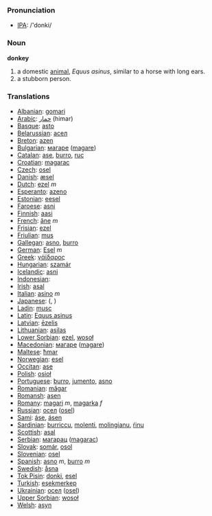 === Pronunciation ===
*[[w:IPA|IPA]]: /'donki/

=== Noun ===

'''donkey'''

# a domestic [[animal]], ''Equus asinus'', similar to a horse with long ears.
# a stubborn person.

=== Translations ===

*[[Albanian]]: [[gomari]]
*[[Arabic]]: [[حمار]] (himar)
*[[Basque]]: [[asto]]
*[[Belarussian]]: [[асел]]
*[[Breton]]: [[azen]]
*[[Bulgarian]]: [[магаре]] ([[magare]])
*[[Catalan]]: [[ase]], [[burro]], [[ruc]]
*[[Croatian]]: [[magarac]]
*[[Czech]]: [[osel]]
*[[Danish]]: [[æsel]]
*[[Dutch]]: [[ezel]] ''m''
*[[Esperanto]]: [[azeno]]
*[[Estonian]]: [[eesel]]
*[[Faroese]]: [[asni]]
*[[Finnish]]: [[aasi]]
*[[French]]: [[âne]] ''m''
*[[Frisian]]: [[ezel]]
*[[Friulian]]: [[mus]]
*[[Gallegan]]: [[asno]], [[burro]]
*[[German]]: [[Esel]] ''m''
*[[Greek]]: [[γάϊδαρος]] '' ''
*[[Hungarian]]: [[szamár]]
*[[Icelandic]]: [[asni]]
*[[Indonesian]]: [[]]
*[[Irish]]: [[asal]]
*[[Italian]]: [[asino]] ''m''
*[[Japanese]]: [[]] ([[]], )
*[[Ladin]]: [[musc]]
*[[Latin]]: [[Equus asinus]] '' ''
*[[Latvian]]: [[ēzelis]]
*[[Lithuanian]]: [[asilas]]
*[[Lower Sorbian]]: [[ezel]], [[wosoł]]
*[[Macedonian]]: [[магаре]] ([[magare]])
*[[Maltese]]: [[ħmar]]
*[[Norwegian]]: [[esel]]
*[[Occitan]]: [[ase]]
*[[Polish]]: [[osioł]] '' ''
*[[Portuguese]]: [[burro]], [[jumento]], [[asno]]
*[[Romanian]]: [[măgar]]
*[[Romansh]]: [[asen]]
*[[Romany]]: [[magari]] ''m'', [[magarka]] ''f''
*[[Russian]]: [[осел]] ([[osel]]) '' ''
*[[Sami]]: [[áse]], [[ásen]]
*[[Sardinian]]: [[burriccu]], [[molenti]], [[molingianu]], [[ŕinu]]
*[[Scottish]]: [[asal]]
*[[Serbian]]: [[магарац]] ([[magarac]])
*[[Slovak]]: [[somár]], [[osol]]
*[[Slovenian]]: [[osel]]
*[[Spanish]]: [[asno]] ''m'', [[burro]] ''m''
*[[Swedish]]: [[åsna]]
*[[Tok Pisin]]: [[donki]], [[esel]]
*[[Turkish]]: [[eşekmerkep]]
*[[Ukrainian]]: [[осел]] ([[osel]])
*[[Upper Sorbian]]: [[wosoł]]
*[[Welsh]]: [[asyn]]
